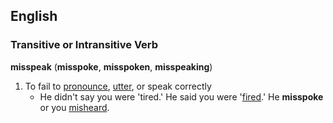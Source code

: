 ==English==
=== Transitive or Intransitive Verb ===
'''misspeak''' ('''misspoke''', '''misspoken''', '''misspeaking''')
# To fail to [[pronounce]], [[utter]], or speak correctly
#* He didn't say you were 'tired.' He said you were '[[fired]].' He '''misspoke''' or you [[misheard]].